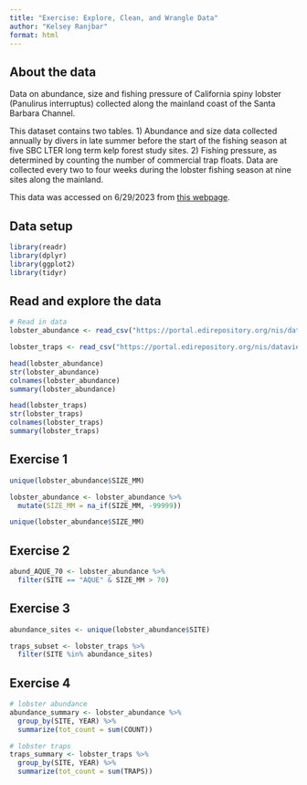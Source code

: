 ```yaml
---
title: "Exercise: Explore, Clean, and Wrangle Data"
author: "Kelsey Ranjbar"
format: html
---
```


## About the data

Data on abundance, size and fishing pressure of California spiny lobster (Panulirus interruptus) collected along the mainland coast of the Santa Barbara Channel.

This dataset contains two tables. 1) Abundance and size data collected annually by divers in late summer before the start of the fishing season at five SBC LTER long term kelp forest study sites. 2) Fishing pressure, as determined by counting the number of commercial trap floats. Data are collected every two to four weeks during the lobster fishing season at nine sites along the mainland.

This data was accessed on 6/29/2023 from [this webpage](https://portal.edirepository.org/nis/mapbrowse?packageid=knb-lter-sbc.77.8).

## Data setup

```r
library(readr)
library(dplyr)
library(ggplot2)
library(tidyr)
```

## Read and explore the data

```r
# Read in data
lobster_abundance <- read_csv("https://portal.edirepository.org/nis/dataviewer?packageid=knb-lter-sbc.77.8&entityid=f32823fba432f58f66c06b589b7efac6")

lobster_traps <- read_csv("https://portal.edirepository.org/nis/dataviewer?packageid=knb-lter-sbc.77.8&entityid=66dd61c75bda17c23a3bce458c56ed84")

head(lobster_abundance)
str(lobster_abundance)
colnames(lobster_abundance)
summary(lobster_abundance)

head(lobster_traps)
str(lobster_traps)
colnames(lobster_traps)
summary(lobster_traps)
```

## Exercise 1

```r
unique(lobster_abundance$SIZE_MM)

lobster_abundance <- lobster_abundance %>% 
  mutate(SIZE_MM = na_if(SIZE_MM, -99999))

unique(lobster_abundance$SIZE_MM)

```

## Exercise 2

```r
abund_AQUE_70 <- lobster_abundance %>% 
  filter(SITE == "AQUE" & SIZE_MM > 70)
```

## Exercise 3

```r
abundance_sites <- unique(lobster_abundance$SITE)

traps_subset <- lobster_traps %>% 
  filter(SITE %in% abundance_sites)
```

## Exercise 4

```r
# lobster abundance 
abundance_summary <- lobster_abundance %>% 
  group_by(SITE, YEAR) %>% 
  summarize(tot_count = sum(COUNT))

# lobster traps 
traps_summary <- lobster_traps %>% 
  group_by(SITE, YEAR) %>% 
  summarize(tot_count = sum(TRAPS))

```

